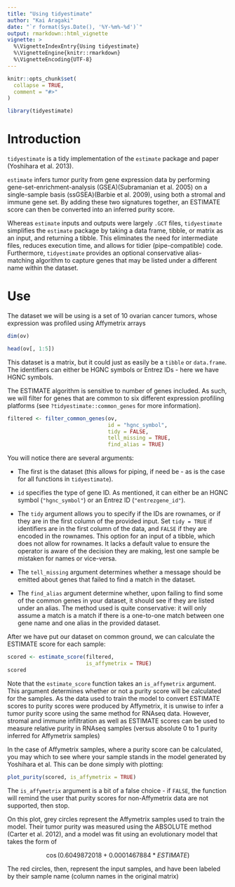 ```yaml
---
title: "Using tidyestimate"
author: "Kai Aragaki"
date: "`r format(Sys.Date(), '%Y-%m%-%d')`"
output: rmarkdown::html_vignette
vignette: >
  %\VignetteIndexEntry{Using tidyestimate}
  %\VignetteEngine{knitr::rmarkdown}
  %\VignetteEncoding{UTF-8}
---
```


```r
knitr::opts_chunk$set(
  collapse = TRUE,
  comment = "#>"
)
```

```r
library(tidyestimate)
```

# Introduction

`tidyestimate` is a tidy implementation of the `estimate` package and paper (Yoshihara et al. 2013).

`estimate` infers tumor purity from gene expression data by performing gene-set-enrichment-analysis (GSEA)(Subramanian et al. 2005) on a single-sample basis (ssGSEA)(Barbie et al. 2009), using both a stromal and immune gene set. By adding these two signatures together, an ESTIMATE score can then be converted into an inferred purity score.

Whereas `estimate` inputs and outputs were largely `.GCT` files, `tidyestimate` simplifies the `estimate` package by taking a data frame, tibble, or matrix as an input, and returning a tibble. This eliminates the need for intermediate files, reduces execution time, and allows for tidier (pipe-compatible) code. Furthermore, `tidyestimate` provides an optional conservative alias-matching algorithm to capture genes that may be listed under a different name within the dataset.

# Use

The dataset we will be using is a set of 10 ovarian cancer tumors, whose expression was profiled using Affymetrix arrays

```r
dim(ov)
```

```r
head(ov[, 1:5])
```


This dataset is a matrix, but it could just as easily be a `tibble` or `data.frame`. The identifiers can either be HGNC symbols or Entrez IDs - here we have HGNC symbols.

The ESTIMATE algorithm is sensitive to number of genes included. As such, we will filter for genes that are common to six different expression profiling platforms (see `?tidyestimate::common_genes` for more information).

```r
filtered <- filter_common_genes(ov, 
                                id = "hgnc_symbol", 
                                tidy = FALSE, 
                                tell_missing = TRUE, 
                                find_alias = TRUE)
```

You will notice there are several arguments:

- The first is the dataset (this allows for piping, if need be - as is the case for all functions in `tidyestimate`). 

- `id` specifies the type of gene ID. As mentioned, it can either be an HGNC symbol (`"hgnc_symbol"`) or an Entrez ID (`"entrezgene_id"`).

- The `tidy` argument allows you to specify if the IDs are rownames, or if they are in the first column of the provided input. Set `tidy = TRUE` if identifiers are in the first column of the data, and `FALSE` if they are encoded in the rownames. This option for an input of a tibble, which does not allow for rownames. It lacks a default value to ensure the operator is aware of the decision they are making, lest one sample be mistaken for names or vice-versa.

- The `tell_missing` argument determines whether a message should be emitted about genes that failed to find a match in the dataset.

- The `find_alias` argument determine whether, upon failing to find some of the common genes in your dataset, it should see if they are listed under an alias. The method used is quite conservative: it will only assume a match is a match if there is a one-to-one match between one gene name and one alias in the provided dataset.

After we have put our dataset on common ground, we can calculate the ESTIMATE score for each sample:

```r
scored <- estimate_score(filtered,
                         is_affymetrix = TRUE)
scored
```

Note that the `estimate_score` function takes an `is_affymetrix` argument. This argument determines whether or not a purity score will be calculated for the samples. As the data used to train the model to convert ESTIMATE scores to purity scores were produced by Affymetrix, it is unwise to infer a tumor purity score using the same method for RNAseq data. However, stromal and immune infiltration as well as ESTIMATE scores can be used to measure relative purity in RNAseq samples (versus absolute 0 to 1 purity inferred for Affymetrix samples)

In the case of Affymetrix samples, where a purity score can be calculated, you may which to see where your sample stands in the model generated by Yoshihara et al. This can be done simply with plotting:

```r
plot_purity(scored, is_affymetrix = TRUE)
```

The `is_affymetrix` argument is a bit of a false choice - if `FALSE`, the function will remind the user that purity scores for non-Affymetrix data are not supported, then stop.

On this plot, grey circles represent the Affymetrix samples used to train the model. Their tumor purity was measured using the ABSOLUTE method (Carter et al. 2012), and a model was fit using an evolutionary model that takes the form of

$$\cos(0.6049872018 + 0.0001467884 * ESTIMATE)$$

The red circles, then, represent the input samples, and have been labeled by their sample name (column names in the original matrix)
